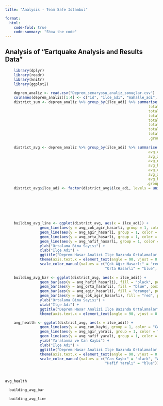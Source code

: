 ```yaml
---
title: "Analysis - Team Safe Istanbul"

format:
  html:
    code-fold: true
    code-summary: "Show the code"
---
```

## Analysis of "Eartquake Analysis and Results Data"


```r
    library(dplyr)
    library(readr)
    library(knitr)
    library(ggplot2)
    
    deprem_analiz <- read.csv("Deprem_senaryosu_analiz_sonuçlar.csv")
    colnames(deprem_analiz)[1:4] <- c("id", "ilce_adi", "mahalle_adi", "mahalle_kodu")
    district_sum <- deprem_analiz %>% group_by(ilce_adi) %>% summarise(
                                                                  total_cok_agir_hasarli = sum(cok_agir_hasarli_bina_sayisi),
                                                                  total_agir_hasarli = sum(agir_hasarli_bina_sayisi),
                                                                  total_orta_hasarli = sum(orta_hasarli_bina_sayisi),
                                                                  total_hafif_hasarli = sum(hafif_hasarli_bina_sayisi),
                                                                  total_can_kaybi = sum(can_kaybi_sayisi),
                                                                  total_agir_yarali = sum(agir_yarali_sayisi),
                                                                  total_hafif_yarali = sum(hafif_yarali_sayisi),
                                                                  .groups = 'drop')
    
    district_avg <- deprem_analiz %>% group_by(ilce_adi) %>% summarise(
                                                                  avg_cok_agir_hasarli = mean(cok_agir_hasarli_bina_sayisi),
                                                                  avg_agir_hasarli = mean(agir_hasarli_bina_sayisi),
                                                                  avg_orta_hasarli = mean(orta_hasarli_bina_sayisi),
                                                                  avg_hafif_hasarli = mean(hafif_hasarli_bina_sayisi),
                                                                  avg_can_kaybi = mean(can_kaybi_sayisi),
                                                                  avg_agir_yarali = mean(agir_yarali_sayisi),
                                                                  avg_hafif_yarali = mean(hafif_yarali_sayisi),
                                                                 .groups = 'drop')
    district_avg$ilce_adi <- factor(district_avg$ilce_adi, levels = unique(district_avg$ilce_adi))
    



    
    
```

```r
    building_avg_line <- ggplot(district_avg, aes(x = ilce_adi)) +
                geom_line(aes(y = avg_cok_agir_hasarli, group = 1, color = "Çok Ağır Hasarlı")) +
                geom_line(aes(y = avg_agir_hasarli, group = 1, color = "Ağır Hasarlı")) +
                geom_line(aes(y = avg_orta_hasarli, group = 1, color = "Orta Hasarlı")) +
                geom_line(aes(y = avg_hafif_hasarli, group = 1, color = "Hafif Hasarlı")) +
                ylab("Ortalama Bina Sayısı") +
                xlab("İlçe Adı") +
                ggtitle("Deprem Hasar Analizi İlçe Bazında Ortalamalar (Line Chart)") +
                theme(axis.text.x = element_text(angle = 90, vjust = 0.5, hjust=1)) +
                scale_color_manual(values = c("Çok Ağır Hasarlı" = "red", "Ağır Hasarlı" = "orange", 
                                              "Orta Hasarlı" = "blue", "Hafif Hasarlı" = "black"))
  
    building_avg_bar <- ggplot(district_avg, aes(x = ilce_adi)) +
                geom_bar(aes(y = avg_hafif_hasarli), fill = "black", position = "dodge", stat = "identity") +
                geom_bar(aes(y = avg_orta_hasarli), fill = "blue", position = "dodge", stat = "identity") +
                geom_bar(aes(y = avg_agir_hasarli), fill = "orange", position = "dodge", stat = "identity") +
                geom_bar(aes(y = avg_cok_agir_hasarli), fill = "red", position = "dodge", stat = "identity") +
                ylab("Ortalama Bina Sayısı") +
                xlab("İlçe Adı") +
                ggtitle("Deprem Hasar Analizi İlçe Bazında Ortalamalar")+
                theme(axis.text.x = element_text(angle = 90, vjust = 0.5, hjust=1))

    avg_health <- ggplot(district_avg, aes(x = ilce_adi)) +
                geom_line(aes(y = avg_can_kaybi, group = 1, color = "Can Kaybı")) +
                geom_line(aes(y = avg_agir_yarali, group = 1, color = "Ağır Yaralı")) +
                geom_line(aes(y = avg_hafif_yarali, group = 1, color = "Hafif Yaralı")) +
                ylab("Yaralanma ve Can Kaybi") +
                xlab("İlçe Adı") +
                ggtitle("Deprem Hasar Analizi İlçe Bazında Ortalamalar (Line Chart)") +
                theme(axis.text.x = element_text(angle = 90, vjust = 0.5, hjust=1)) +
                scale_color_manual(values = c("Can Kaybı" = "black", "Ağır Yaralı" = "red", 
                                              "Hafif Yaralı" = "blue"))
    
    

```

```r
avg_health
```

```r
  building_avg_bar
```
```r
  building_avg_line
```